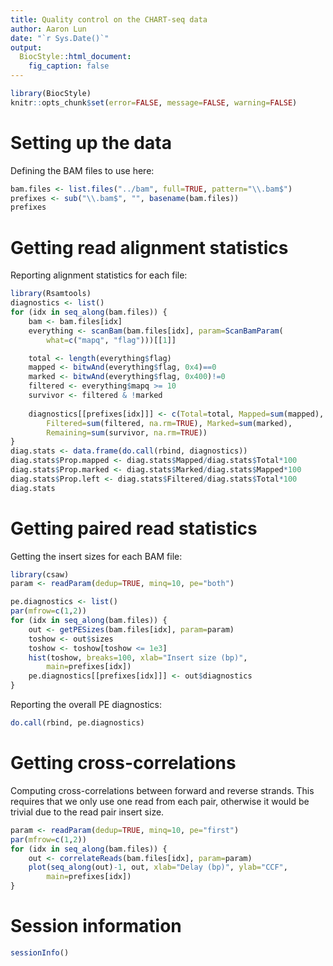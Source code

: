 ```yaml
---
title: Quality control on the CHART-seq data
author: Aaron Lun
date: "`r Sys.Date()`"
output:
  BiocStyle::html_document:
    fig_caption: false
---
```


```r
library(BiocStyle)
knitr::opts_chunk$set(error=FALSE, message=FALSE, warning=FALSE)
```

# Setting up the data

Defining the BAM files to use here:

```r
bam.files <- list.files("../bam", full=TRUE, pattern="\\.bam$")
prefixes <- sub("\\.bam$", "", basename(bam.files))
prefixes
```

# Getting read alignment statistics

Reporting alignment statistics for each file:

```r
library(Rsamtools)
diagnostics <- list()
for (idx in seq_along(bam.files)) {
	bam <- bam.files[idx]
    everything <- scanBam(bam.files[idx], param=ScanBamParam(
        what=c("mapq", "flag")))[[1]]

    total <- length(everything$flag)
    mapped <- bitwAnd(everything$flag, 0x4)==0
    marked <- bitwAnd(everything$flag, 0x400)!=0
    filtered <- everything$mapq >= 10
    survivor <- filtered & !marked
                
    diagnostics[[prefixes[idx]]] <- c(Total=total, Mapped=sum(mapped), 
        Filtered=sum(filtered, na.rm=TRUE), Marked=sum(marked), 
        Remaining=sum(survivor, na.rm=TRUE))
}
diag.stats <- data.frame(do.call(rbind, diagnostics))
diag.stats$Prop.mapped <- diag.stats$Mapped/diag.stats$Total*100
diag.stats$Prop.marked <- diag.stats$Marked/diag.stats$Mapped*100
diag.stats$Prop.left <- diag.stats$Filtered/diag.stats$Total*100
diag.stats
```

# Getting paired read statistics

Getting the insert sizes for each BAM file:

```r
library(csaw)
param <- readParam(dedup=TRUE, minq=10, pe="both")

pe.diagnostics <- list()
par(mfrow=c(1,2))    
for (idx in seq_along(bam.files)) {
    out <- getPESizes(bam.files[idx], param=param)
    toshow <- out$sizes
    toshow <- toshow[toshow <= 1e3]
    hist(toshow, breaks=100, xlab="Insert size (bp)",
        main=prefixes[idx])
    pe.diagnostics[[prefixes[idx]]] <- out$diagnostics
}
```

Reporting the overall PE diagnostics:

```r
do.call(rbind, pe.diagnostics)
```

# Getting cross-correlations

Computing cross-correlations between forward and reverse strands.
This requires that we only use one read from each pair, otherwise it would be trivial due to the read pair insert size.

```r
param <- readParam(dedup=TRUE, minq=10, pe="first")
par(mfrow=c(1,2))    
for (idx in seq_along(bam.files)) {
    out <- correlateReads(bam.files[idx], param=param)
    plot(seq_along(out)-1, out, xlab="Delay (bp)", ylab="CCF",
        main=prefixes[idx])            
}
```

# Session information

```r
sessionInfo()
```
